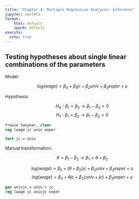 ```yaml
---
title: "Chapter 4: Multiple Regression Analysis: Inference"
jupyter: nbstata
format: 
    html: default
    ipynb: default
execute: 
  echo: true
---
```


## Testing hypotheses about single linear combinations of the parameters

Model:

$$log(wage)=\beta_0 +\beta_1 jc + \beta_2 univ + \beta_3 exper + u$$

Hypothesis

$$H_0: \beta_1 = \beta_2 \rightarrow \beta_1 - \beta_2 = 0$$
$$H_1: \beta_1 < \beta_2 \rightarrow \beta_1 - \beta_2 < 0$$

```stata
frause twoyear, clear
reg lwage jc univ exper
```

```stata
test jc = univ
```

Manual transformation:

$$\theta = \beta_1 - \beta_2 \rightarrow \beta_1 = \theta + \beta_2 $$

$$log(wage)=\beta_0 +(\theta + \beta_2) jc + \beta_2 univ + \beta_3 exper + u$$
$$log(wage)=\beta_0 +\theta jc + \beta_2 (univ+jc) + \beta_3 exper + u$$

```stata
gen univjc = univ + jc
reg lwage jc univjc exper
```

 
